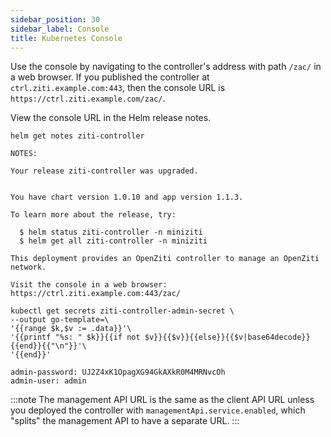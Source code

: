 ```yaml
---
sidebar_position: 30
sidebar_label: Console
title: Kubernetes Console
---
```


Use the console by navigating to the controller's address with path `/zac/` in a web browser. If you published the controller at `ctrl.ziti.example.com:443`, then the console URL is `https://ctrl.ziti.example.com/zac/`.

View the console URL in the Helm release notes.

```text title="Substitute your Helm release name for 'ziti-controller'"
helm get notes ziti-controller
```

```buttonless title="Output"
NOTES:

Your release ziti-controller was upgraded.


You have chart version 1.0.10 and app version 1.1.3.

To learn more about the release, try:

  $ helm status ziti-controller -n miniziti
  $ helm get all ziti-controller -n miniziti

This deployment provides an OpenZiti controller to manage an OpenZiti network.

Visit the console in a web browser: https://ctrl.ziti.example.com:443/zac/
```

```text title="Print the username and password"
kubectl get secrets ziti-controller-admin-secret \
--output go-template=\
'{{range $k,$v := .data}}'\
'{{printf "%s: " $k}}{{if not $v}}{{$v}}{{else}}{{$v|base64decode}}{{end}}{{"\n"}}'\
'{{end}}'
```

```buttonless title="Output"
admin-password: UJ2Z4xK1OpagXG94GkAXkR0M4MRNvcOh
admin-user: admin
```

:::note
The management API URL is the same as the client API URL unless you deployed the controller with `managementApi.service.enabled`, which "splits" the management API to have a separate URL.
:::